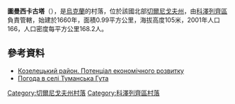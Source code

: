 {{coord|51|3|57|N|30|58|42|E|scale:100000|display=title}}

'''圖曼西卡古塔'''（{{lang-uk|Туманська Гута}}），是[[烏克蘭|烏克蘭]]的村落，位於該國北部[[切爾尼戈夫州|切爾尼戈夫州]]，由[[科澤列齊區|科澤列齊區]]負責管轄，始建於1660年，面積0.99平方公里，海拔高度105米，2001年人口166，人口密度每平方公里168.2人。

==參考資料==
*[http://cg.gov.ua/web_docs/1/2014/03/docs/KOZELETS.PDF Козелецький район. Потенціал економічного розвитку]{{Wayback|url=http://cg.gov.ua/web_docs/1/2014/03/docs/KOZELETS.PDF |date=20151222113731 }}
* [http://weather.in.ua/ua/chernigovskaja/26620 Погода в селі Туманська Гута] {{Wayback|url=http://weather.in.ua/ua/chernigovskaja/26620 |date=20200807125737 }}

[[Category:切爾尼戈夫州村落|Category:切爾尼戈夫州村落]]
[[Category:科澤列齊區村落|Category:科澤列齊區村落]]


{{Chernihiv-geo-stub}}